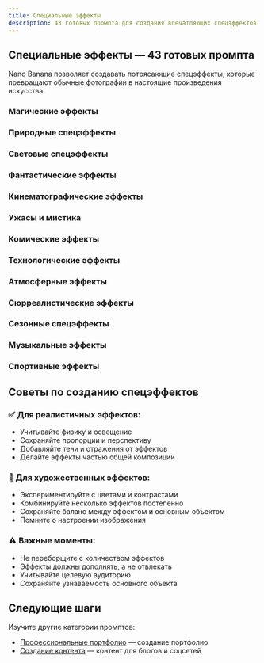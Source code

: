 ```yaml
---
title: Специальные эффекты
description: 43 готовых промпта для создания впечатляющих спецэффектов и магических преобразований
---
```



## Специальные эффекты — 43 готовых промпта

Nano Banana позволяет создавать потрясающие спецэффекты, которые превращают обычные фотографии в настоящие произведения искусства.

### Магические эффекты

<PromptCard 
  prompt="Добавь магическое свечение вокруг человека"
  category="Магия"
  description="Создание ауры и мистического свечения"
/>

<PromptCard 
  prompt="Создай эффект левитации объектов в воздухе"
  category="Магия"
  description="Антигравитационный магический эффект"
/>

<PromptCard 
  prompt="Добавь магический портал в фоне"
  category="Магия"
  description="Межпространственные переходы"
/>

<PromptCard 
  prompt="Создай эффект превращения человека в дым"
  category="Магия"
  description="Мистическая трансформация"
/>

<PromptCard 
  prompt="Добавь магические искры и звездочки"
  category="Магия"
  description="Сказочные световые частицы"
/>

### Природные спецэффекты

<PromptCard 
  prompt="Создай эффект молнии на фоне"
  category="Природа"
  description="Драматическое освещение молниями"
/>

<PromptCard 
  prompt="Добавь огненные языки пламени"
  category="Природа"
  description="Создание огненной стихии"
/>

<PromptCard 
  prompt="Создай эффект водопада или водных струй"
  category="Природа"
  description="Динамичные водные потоки"
/>

<PromptCard 
  prompt="Добавь эффект торнадо или вихря"
  category="Природа"
  description="Мощные воздушные потоки"
/>

<PromptCard 
  prompt="Создай эффект землетрясения с трещинами"
  category="Природа"
  description="Разрушительная сила земли"
/>

### Световые спецэффекты

<PromptCard 
  prompt="Добавь лазерные лучи и голограммы"
  category="Свет"
  description="Футуристические световые эффекты"
/>

<PromptCard 
  prompt="Создай эффект радуги после дождя"
  category="Свет"
  description="Естественные световые явления"
/>

<PromptCard 
  prompt="Добавь эффект прожекторов и сценического света"
  category="Свет"
  description="Концертное освещение"
/>

<PromptCard 
  prompt="Создай эффект солнечного затмения"
  category="Свет"
  description="Астрономические явления"
/>

### Фантастические эффекты

<PromptCard 
  prompt="Добавь крылья ангела или демона"
  category="Фантастика"
  description="Мифические существа"
/>

<PromptCard 
  prompt="Создай эффект телепортации с искажением"
  category="Фантастика"
  description="Научно-фантастические переходы"
/>

<PromptCard 
  prompt="Добавь эффект силового щита или барьера"
  category="Фантастика"
  description="Энергетическая защита"
/>

<PromptCard 
  prompt="Создай эффект замедления времени"
  category="Фантастика"
  description="Временные искажения"
/>

### Кинематографические эффекты

<PromptCard 
  prompt="Добавь эффект взрыва с огнем и дымом"
  category="Кино"
  description="Голливудские спецэффекты"
/>

<PromptCard 
  prompt="Создай эффект пулевого времени из Матрицы"
  category="Кино"
  description="Замедленное движение объектов"
/>

<PromptCard 
  prompt="Добавь эффект размытия движения"
  category="Кино"
  description="Динамика и скорость"
/>

<PromptCard 
  prompt="Создай эффект двойной экспозиции"
  category="Кино"
  description="Художественное наложение"
/>

### Ужасы и мистика

<PromptCard 
  prompt="Добавь мрачные тени и силуэты"
  category="Ужасы"
  description="Атмосфера страха и напряжения"
/>

<PromptCard 
  prompt="Создай эффект призрачного появления"
  category="Ужасы"
  description="Паранормальные явления"
/>

<PromptCard 
  prompt="Добавь красные светящиеся глаза"
  category="Ужасы"
  description="Демоническое присутствие"
/>

<PromptCard 
  prompt="Создай эффект старого заброшенного места"
  category="Ужасы"
  description="Атмосфера запустения"
/>

### Комические эффекты

<PromptCard 
  prompt="Добавь мультяшные звездочки при ударе"
  category="Комедия"
  description="Карикатурные эффекты"
/>

<PromptCard 
  prompt="Создай эффект дыма из ушей от злости"
  category="Комедия"
  description="Преувеличенные эмоции"
/>

<PromptCard 
  prompt="Добавь сердечки над головой влюбленного"
  category="Комедия"
  description="Романтические символы"
/>

### Технологические эффекты

<PromptCard 
  prompt="Добавь цифровые глитчи и искажения"
  category="Технологии"
  description="Кибер-эффекты и сбои"
/>

<PromptCard 
  prompt="Создай эффект сканирования или HUD интерфейса"
  category="Технологии"
  description="Интерфейсы будущего"
/>

<PromptCard 
  prompt="Добавь эффект цифрового разложения"
  category="Технологии"
  description="Пикселизация и распад"
/>

### Атмосферные эффекты

<PromptCard 
  prompt="Создай эффект тумана или дымки"
  category="Атмосфера"
  description="Мистическая завеса"
/>

<PromptCard 
  prompt="Добавь эффект золотого часа с мягким светом"
  category="Атмосфера"
  description="Романтическое освещение"
/>

<PromptCard 
  prompt="Создай эффект грозового неба"
  category="Атмосфера"
  description="Драматическая погода"
/>

### Сюрреалистические эффекты

<PromptCard 
  prompt="Добавь невозможные физические объекты"
  category="Сюрреализм"
  description="Нарушение законов физики"
/>

<PromptCard 
  prompt="Создай эффект зеркального мира"
  category="Сюрреализм"
  description="Альтернативная реальность"
/>

<PromptCard 
  prompt="Добавь фрактальные узоры и геометрию"
  category="Сюрреализм"
  description="Математическая красота"
/>

### Сезонные спецэффекты

<PromptCard 
  prompt="Добавь падающие листья или снег"
  category="Сезоны"
  description="Природные сезонные явления"
/>

<PromptCard 
  prompt="Создай эффект новогодних фейерверков"
  category="Сезоны"
  description="Праздничная атмосфера"
/>

<PromptCard 
  prompt="Добавь цветущие лепестки сакуры"
  category="Сезоны"
  description="Весеннее цветение"
/>

### Музыкальные эффекты

<PromptCard 
  prompt="Добавь визуализацию музыки в виде волн"
  category="Музыка"
  description="Звуковые волны и частоты"
/>

<PromptCard 
  prompt="Создай эффект нот, летающих в воздухе"
  category="Музыка"
  description="Материализация мелодии"
/>

<PromptCard 
  prompt="Добавь эффект концертного освещения"
  category="Музыка"
  description="Сценическая атмосфера"
/>

### Спортивные эффекты

<PromptCard 
  prompt="Добавь эффект скорости с полосами движения"
  category="Спорт"
  description="Динамика спортивных движений"
/>

<PromptCard 
  prompt="Создай эффект мощного удара с волнами"
  category="Спорт"
  description="Сила и энергия в спорте"
/>

## Советы по созданию спецэффектов

### ✅ Для реалистичных эффектов:
- Учитывайте физику и освещение
- Сохраняйте пропорции и перспективу
- Добавляйте тени и отражения от эффектов
- Делайте эффекты частью общей композиции

### 🎨 Для художественных эффектов:
- Экспериментируйте с цветами и контрастами
- Комбинируйте несколько эффектов постепенно
- Сохраняйте баланс между эффектом и основным объектом
- Помните о настроении изображения

### ⚠️ Важные моменты:
- Не переборщите с количеством эффектов
- Эффекты должны дополнять, а не отвлекать
- Учитывайте целевую аудиторию
- Сохраняйте узнаваемость основного объекта

## Следующие шаги

Изучите другие категории промптов:
- [Профессиональные портфолио](/prompts/portfolio/) — создание портфолио
- [Создание контента](/prompts/content/) — контент для блогов и соцсетей
